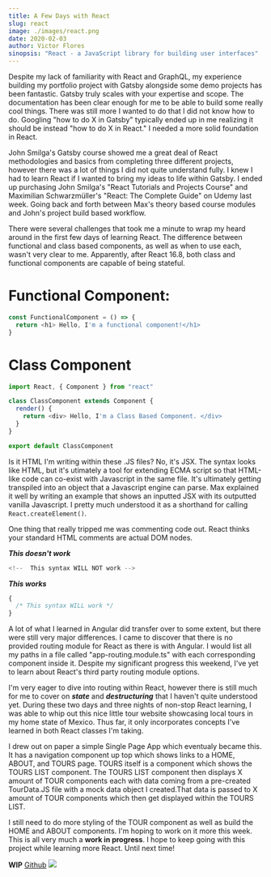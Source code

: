 ```yaml
---
title: A Few Days with React
slug: react
image: ./images/react.png
date: 2020-02-03
author: Victor Flores
sinopsis: "React - a JavaScript library for building user interfaces"
---
```


Despite my lack of familiarity with React and GraphQL, my experience building my portfolio project with Gatsby alongside some demo projects has been fantastic. Gatsby truly scales with your expertise and scope. The documentation has been clear enough for me to be able to build some really cool things. There was still more I wanted to do that I did not know how to do. Googling "how to do X in Gatsby" typically ended up in me realizing it should be instead "how to do X in React." I needed a more solid foundation in React.

John Smilga's Gatsby course showed me a great deal of React methodologies and basics from completing three different projects, however there was a lot of things I did not quite understand fully. I knew I had to learn React if I wanted to bring my ideas to life within Gatsby. I ended up purchasing John Smilga's "React Tutorials and Projects Course" and Maximilian Schwarzmüller's "React: The Complete Guide" on Udemy last week. Going back and forth between Max's theory based course modules and John's project build based workflow.

There were several challenges that took me a minute to wrap my heard around in the first few days of learning React. The difference between functional and class based components, as well as when to use each, wasn't very clear to me. Apparently, after React 16.8, both class and functional components are capable of being stateful.

# Functional Component:

```javascript
const FunctionalComponent = () => {
  return <h1> Hello, I'm a functional component!</h1>
}
```

# Class Component

```javascript
import React, { Component } from "react"

class ClassComponent extends Component {
  render() {
    return <div> Hello, I'm a Class Based Component. </div>
  }
}

export default ClassComponent
```

Is it HTML I'm writing within these .JS files? No, it's JSX. The syntax looks like HTML, but it's utimately a tool for extending ECMA script so that HTML-like code can co-exist with Javascript in the same file. It's ultimately getting transpiled into an object that a Javascript engine can parse. Max explained it well by writing an example that shows an inputted JSX with its outputted vanilla Javascript. I pretty much understood it as a shorthand for calling `React.createElement()`.

One thing that really tripped me was commenting code out. React thinks your standard HTML comments are actual DOM nodes.

**_This doesn't work_**

```javascript
<!--  This syntax WILL NOT work -->
```

**_This works_**

```javascript
{
  /* This syntax WILL work */
}
```

A lot of what I learned in Angular did transfer over to some extent, but there were still very major differences. I came to discover that there is no provided routing module for React as there is with Angular. I would list all my paths in a file called "app-routing.module.ts" with each corresponding component inside it. Despite my significant progress this weekend, I've yet to learn about React's third party routing module options.

I'm very eager to dive into routing within React, however there is still much for me to cover on **_state_** and **_destructuring_** that I haven't quite understood yet. During these two days and three nights of non-stop React learning, I was able to whip out this nice little tour website showcasing local tours in my home state of Mexico. Thus far, it only incorporates concepts I've learned in both React classes I'm taking.

I drew out on paper a simple Single Page App which eventualy became this. It has a navigation component up top which shows links to a HOME, ABOUT, and TOURS page. TOURS itself is a component which shows the TOURS LIST component. The TOURS LIST component then displays X amount of TOUR components each with data coming from a pre-created TourData.JS file with a mock data object I created.That data is passed to X amount of TOUR components which then get displayed within the TOURS LIST.

I still need to do more styling of the TOUR component as well as build the HOME and ABOUT components. I'm hoping to work on it more this week. This is all very much a **work in progress**. I hope to keep going with this project while learning more React. Until next time!

**WIP**
[Github](https://github.com/v-flores/guanajuatotours)
![](./images/gtotours.jpg)
